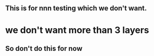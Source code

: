## This is for nnn testing which we don't want.

# we don't want more than 3 layers

## So don't do this for now